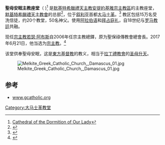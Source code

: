 {{Infobox church
| name                   = 聖母安眠主教座堂
| native_name            =كاتدرائية سيدة النياح للروم الملكيين في دمشق 
| native_name_lang       = ar
| image                  = Melkite Greek Catholic Church, Damascus, Syria.jpg
| location               = [[叙利亚|叙利亚]][[大马士革|大马士革]]
| denomination           = [[默基特希臘禮天主教會|默基特希臘禮天主教會]]
| status                 = [[主教座堂|主教座堂]]
}}
'''聖母安眠主教座堂'''（{{lang-ar|كاتدرائية سيدة النياح للروم الملكيين في دمشق}} )<ref>[http://www.gcatholic.org/churches/asia/2824.htm Cathedral of the Dormition of Our Lady]</ref> 是[[默基特希臘禮天主教安提約基雅宗主教區|默基特希臘禮天主教安提約基雅宗主教區]]的主教座堂，[[默基特希臘禮天主教會|默基特希臘禮天主教會]]的总部<ref>{{Cite news|url=http://articles.latimes.com/2013/sep/09/world/la-fg-syria-damascus-20130909|title=Damascus residents fear a U.S. strike will bring rebel onslaught|last=Correspondent|first=a Times Special|date=2013-09-09|newspaper=Los Angeles Times|language=en-US|issn=0458-3035|access-date=2016-11-24}}</ref>，位于[[叙利亚|叙利亚]]首都[[大马士革|大马士革]]。<ref>{{Cite web|url=https://www.ewtn.com/library/PAPALDOC/JP2SYRYO.HTM|title=ADDRESS TO YOUNG PEOPLE IN DAMASCUS|website=www.ewtn.com|access-date=2016-11-24}}</ref> 教区包括15万名受洗信徒，约20个教堂，50名神父。使用[[阿拉伯语|阿拉伯语]]和[[拜占庭礼|拜占庭礼]]，自18世纪与[[罗马|罗马]][[教廷|教廷]]共融。

现任[[宗主教|宗主教]][[若瑟·阿布斯|若瑟·阿布斯]]自2006年任宗主教總鐸，原为聖保祿傳教會總會長。2017年6月21日，他当选为[[宗主教|宗主教]]。<ref>{{cite web|title=Joseph Absi elected patriarch of the Melkite Greek Catholic Church|url=https://www.dailystar.com.lb/News/Lebanon-News/2017/Jun-21/410401-joseph-absi-elected-patriarch-of-the-melkite-greek-catholic-church.ashx|website=The Daily Star (Lebanon)|accessdate=21 June 2017}}</ref>

该堂供奉聖母安眠，这是[[東方基督教|東方基督教]]的教义，相当于[[拉丁禮教會|拉丁禮教會]]的[[圣母升天|圣母升天]]。

[[File:Melkite_Greek_Catholic_Church,_Damascus_01.jpg|thumb]]
==参考==
{{Reflist}}
* [http://www.gcatholic.org/churches/asia/2824.htm www.gcatholic.org]
{{coord|33.5084|N|36.3163|E|source:wikidata|display=title}}
[[Category:大马士革教堂|Category:大马士革教堂]]